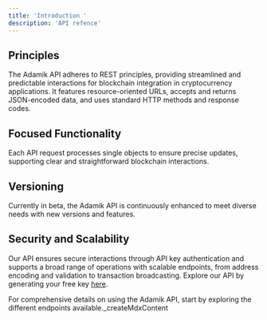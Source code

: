 ```yaml
---
title: 'Introduction '
description: 'API refence'
---
```


## Principles

The Adamik API adheres to REST principles, providing streamlined and predictable interactions for blockchain integration in cryptocurrency applications. It features resource-oriented URLs, accepts and returns JSON-encoded data, and uses standard HTTP methods and response codes.

## Focused Functionality
Each API request processes single objects to ensure precise updates, supporting clear and straightforward blockchain interactions.

## Versioning
Currently in beta, the Adamik API is continuously enhanced to meet diverse needs with new versions and features.

## Security and Scalability
Our API ensures secure interactions through API key authentication and supports a broad range of operations with scalable endpoints, from address encoding and validation to transaction broadcasting.
Explore our API by generating your free key [here](https://specific-marketing-744850.framer.app/get-api-key).


For comprehensive details on using the Adamik API, start by exploring the different endpoints available._createMdxContent